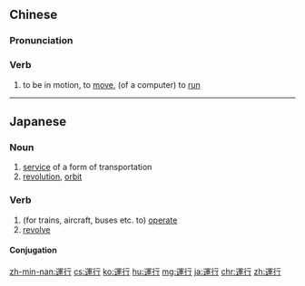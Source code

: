 {{also|运行}}
==Chinese==
{{zh-forms|s=运行}}

===Pronunciation===
{{zh-pron
|m=yùnxíng
|c=wan6 hang4
|h=pfs=yun-hàng
|mn=ūn-hêng
|cat=v
}}

===Verb===
{{zh-verb}}

# to be in motion, to [[move]], (of a computer) to [[run]]

----

==Japanese==
{{ja-kanjitab|うん|こう|yomi=on}}

===Noun===
{{ja-noun|うんこう}}

# [[service]] of a form of transportation
# [[revolution]], [[orbit]]

===Verb===
{{ja-verb-suru|tr=intrans|うんこう}}

# (for trains, aircraft, buses etc. to) [[operate]]
# [[revolve]]

====Conjugation====
{{ja-suru|うんこう}}

[[zh-min-nan:運行]]
[[cs:運行]]
[[ko:運行]]
[[hu:運行]]
[[mg:運行]]
[[ja:運行]]
[[chr:運行]]
[[zh:運行]]